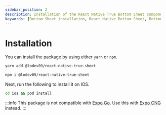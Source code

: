 ```yaml
---
sidebar_position: 2
description: Installation of the React Native True Bottom Sheet component.
keywords: [Bottom Sheet installation, React Native Bottom Sheet, Bottom Sheet documentation]
---
```


# Installation

You can install the package by using either `yarn` or `npm`.

```sh
yarn add @lodev09/react-native-true-sheet
```
```sh
npm i @lodev09/react-native-true-sheet
```

Next, run the following to install it on IOS.

```sh
cd ios && pod install
```

:::info
This package is not compatible with [Expo Go](https://docs.expo.dev/get-started/expo-go/). Use this with [Expo CNG](https://docs.expo.dev/workflow/continuous-native-generation/) instead.
:::
